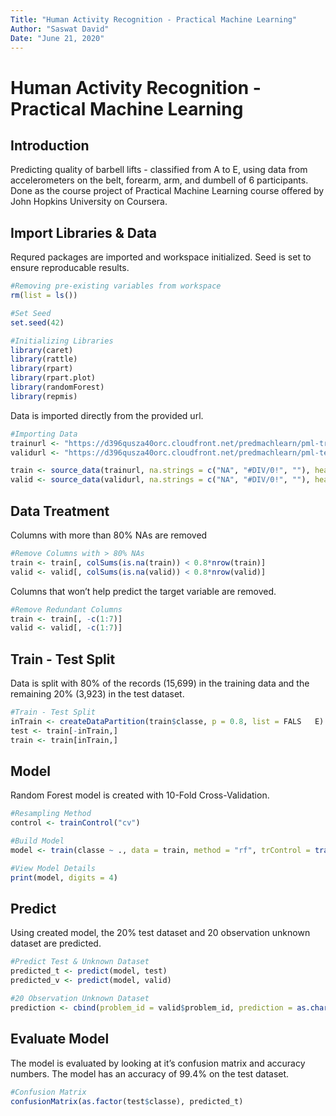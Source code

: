 ```yaml
---
Title: "Human Activity Recognition - Practical Machine Learning"
Author: "Saswat David"
Date: "June 21, 2020"
---
```

# Human Activity Recognition - Practical Machine Learning

## Introduction

Predicting quality of barbell lifts - classified from A to E, using data from accelerometers on the belt, forearm, arm, and dumbell of 6 participants. Done as the course project of Practical Machine Learning course offered by John Hopkins University on Coursera.

## Import Libraries & Data

Requred packages are imported and workspace initialized. Seed is set to ensure reproducable results.

```r
#Removing pre-existing variables from workspace
rm(list = ls())

#Set Seed
set.seed(42)

#Initializing Libraries 
library(caret)
library(rattle)
library(rpart)
library(rpart.plot)
library(randomForest)
library(repmis)
```

Data is imported directly from the provided url.

```r
#Importing Data
trainurl <- "https://d396qusza40orc.cloudfront.net/predmachlearn/pml-training.csv"
validurl <- "https://d396qusza40orc.cloudfront.net/predmachlearn/pml-testing.csv"

train <- source_data(trainurl, na.strings = c("NA", "#DIV/0!", ""), header = TRUE)
valid <- source_data(validurl, na.strings = c("NA", "#DIV/0!", ""), header = TRUE)
```

## Data Treatment

Columns with more than 80% NAs are removed

```r
#Remove Columns with > 80% NAs
train <- train[, colSums(is.na(train)) < 0.8*nrow(train)]
valid <- valid[, colSums(is.na(valid)) < 0.8*nrow(valid)]
```

Columns that won't help predict the target variable are removed.

```r
#Remove Redundant Columns
train <- train[, -c(1:7)]
valid <- valid[, -c(1:7)]
```

## Train - Test Split

Data is split with 80% of the records (15,699) in the training data and the remaining 20% (3,923) in the test dataset.

```r
#Train - Test Split
inTrain <- createDataPartition(train$classe, p = 0.8, list = FALS	E)
test <- train[-inTrain,]
train <- train[inTrain,]
```

## Model

Random Forest model is created with 10-Fold Cross-Validation.

```r
#Resampling Method
control <- trainControl("cv")

#Build Model
model <- train(classe ~ ., data = train, method = "rf", trControl = trainControl("cv"))

#View Model Details
print(model, digits = 4)
```

## Predict

Using created model, the 20% test dataset and 20 observation unknown dataset are predicted.

```r
#Predict Test & Unknown Dataset
predicted_t <- predict(model, test)
predicted_v <- predict(model, valid)

#20 Observation Unknown Dataset
prediction <- cbind(problem_id = valid$problem_id, prediction = as.character(predicted_v))
```

## Evaluate Model

The model is evaluated by looking at it's confusion matrix and accuracy numbers. The model has an accuracy of 99.4% on the test dataset.

```r
#Confusion Matrix
confusionMatrix(as.factor(test$classe), predicted_t)
```